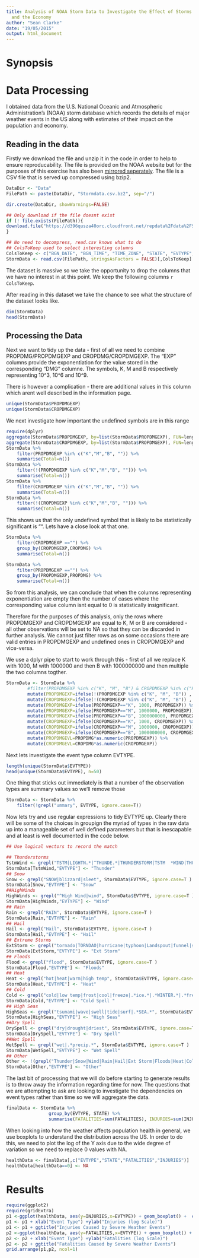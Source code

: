 ```yaml
---
title: Analysis of NOAA Storm Data to Investigate the Effect of Storms on Public Health
  and the Economy
author: "Sean Clarke"
date: "19/05/2015"
output: html_document
---
```


# Synopsis


# Data Processing

I obtained data from the U.S. National Oceanic and Atmospheric Administration's (NOAA) storm database which records the details of major weather events in the US along with estimates of their impact on the population and economy.

## Reading in the data

Firstly we download the file and unzip it in the code in order to help to ensure reproducability. The file is provided on the NOAA website but for the purposes of this exercise has also been [mirrored seperately](https://d396qusza40orc.cloudfront.net/repdata%2Fdata%2FStormData.csv.bz2). The file is a CSV file that is served up compressed using bzip2.

```r
DataDir <- "Data"
FilePath <- paste(DataDir, "Stormdata.csv.bz2", sep="/")

dir.create(DataDir, showWarnings=FALSE) 

## Only download if the file doesnt exist
if (! file.exists(FilePath)){
download.file("https://d396qusza40orc.cloudfront.net/repdata%2Fdata%2FStormData.csv.bz2",FilePath , method="curl")
}

## No need to decompress, read.csv knows what to do
## ColsToKeep used to select interesting columns
ColsToKeep <- c("BGN_DATE", "BGN_TIME", "TIME_ZONE", "STATE", "EVTYPE", "FATALITIES", "INJURIES", "PROPDMG", "PROPDMGEXP", "CROPDMG", "CROPDMGEXP")
StormData <- read.csv(FilePath, stringsAsFactors = FALSE)[,ColsToKeep]
```

The dataset is massive so we take the opportunity to drop the columns that we have no interest in at this point. We keep the following columns `r ColsToKeep`.

After reading in this dataset we take the chance to see what the structure of the dataset looks like.

```r
dim(StormData)
head(StormData)
```

## Processing the Data


Next we want to tidy up the data - first of all we need to combine PROPDMG/PROPDMGEXP and CROPDMG/CROPDMGEXP. The "EXP" columns provide the exponentiation for the value stored in the corresponding "DMG" columne. The symbols, K, M and B respectively representing 10^3, 10^6 and 10^9.

There is however a complication - there are additional values in this column which arent well described in the information page.

```r
unique(StormData$PROPDMGEXP)
unique(StormData$CROPDMGEXP)
```
We next investigate how important the undefined symbols are in this range

```r
require(dplyr)
aggregate(StormData$PROPDMGEXP, by=list(StormData$PROPDMGEXP), FUN=length)
aggregate(StormData$CROPDMGEXP, by=list(StormData$PROPDMGEXP), FUN=length)
StormData %>%
    filter(PROPDMGEXP %in% c("K","M","B", "")) %>%
    summarise(Total=n())
StormData %>%
    filter(!(PROPDMGEXP %in% c("K","M","B", ""))) %>%
    summarise(Total=n())
StormData %>%
    filter(CROPDMGEXP %in% c("K","M","B", "")) %>%
    summarise(Total=n())
StormData %>%
    filter(!(CROPDMGEXP %in% c("K","M","B", ""))) %>%
    summarise(Total=n())

```

This shows us that the only undefined symbol that is likely to be statistically significant is "". Lets have a close look at that one.

```r
StormData %>%
    filter(CROPDMGEXP =="") %>%
    group_by(CROPDMGEXP,CROPDMG) %>%
    summarise(Total=n())
```

```r
StormData %>%
    filter(PROPDMGEXP =="") %>%
    group_by(PROPDMGEXP,PROPDMG) %>%
    summarise(Total=n())
```
So from this analysis, we can conclude that when the columns representing exponentiation are empty then the number of cases where the corresponding value column isnt equal to 0 is statistically insignificant.

Therefore for the purposes of this analysis, only the rows where PROPDMGEXP and CROPDMGEXP are equal to K, M or B are considered - all other observations will be set to NA so that they can be discarded in further analysis. We cannot just filter rows as on some occasions there are valid entries in PROPDMGEXP and undefined ones in CROPDMGEXP and vice-versa.


We use a dplyr pipe to start to work through this - first of all we replace K with 1000, M with 1000000 and then B with 1000000000 and then multiple the two columns togther.

```r

StormData <- StormData %>%
        #filter(PROPDMGEXP %in% c("K", "M", "B") & CROPDMGEXP %in% c("K", "M", "B")) %>%
        mutate(PROPDMGEXP=ifelse(!(PROPDMGEXP %in% c("K", "M", "B")) , NA, PROPDMGEXP)) %>%
        mutate(CROPDMGEXP=ifelse(!(CROPDMGEXP %in% c("K", "M", "B")) , NA, CROPDMGEXP)) %>%
        mutate(PROPDMGEXP=ifelse(PROPDMGEXP=="K", 1000, PROPDMGEXP)) %>%
        mutate(PROPDMGEXP=ifelse(PROPDMGEXP=="M", 1000000, PROPDMGEXP)) %>%
        mutate(PROPDMGEXP=ifelse(PROPDMGEXP=="B", 1000000000, PROPDMGEXP)) %>%
        mutate(CROPDMGEXP=ifelse(CROPDMGEXP=="K", 1000, CROPDMGEXP)) %>%
        mutate(CROPDMGEXP=ifelse(CROPDMGEXP=="M", 1000000, CROPDMGEXP)) %>%
        mutate(CROPDMGEXP=ifelse(CROPDMGEXP=="B", 1000000000, CROPDMGEXP)) %>%
        mutate(PROPDMGEVL=PROPDMG*as.numeric(PROPDMGEXP)) %>%
        mutate(CROPDMGEVL=CROPDMG*as.numeric(CROPDMGEXP))
```

Next lets investigate the event type column EVTYPE.

```r
length(unique(StormData$EVTYPE))
head(unique(StormData$EVTYPE), n=50)
```

One thing that sticks out immediately is that a number of the observation types are summary values so we'll remove those

```r
StormData <- StormData %>%
    filter(!grepl("ummary", EVTYPE, ignore.case=T))
```

Now lets try and use regular expressions to tidy EVTYPE up. Clearly there will be some of the choices in groupign the myriad of types in the raw data up into a manageable set of well defined parameters but that is inescapable and at least is well documented in the code below.

```r
## Use logical vectors to record the match

## Thunderstorms
TstmWind <- grepl("TSTM|LIGHTN.*|^THUNDE.*|THUNDERSTORM|TSTM  *WIND|THUNDERSTORM  *W|THUNDERSTORMS  *W|TSTMW|THUNDERSTORMW *|TSTM WND|THUDERSTORM WINDS|THUNERSTORM WINDS", StormData$EVTYPE, ignore.case=T )
StormData[TstmWind,"EVTYPE"] <- "Thunder"
## Snow
Snow <- grepl("SNOW|blizzard|sleet", StormData$EVTYPE, ignore.case=T )
StormData[Snow,"EVTYPE"] <- "Snow"
##HighWinds
HighWinds <- grepl("^High Wind|wind", StormData$EVTYPE, ignore.case=T )
StormData[HighWinds,"EVTYPE"] <- "Wind"
## Rain
Rain <- grepl("RAIN", StormData$EVTYPE, ignore.case=T )
StormData[Rain,"EVTYPE"] <- "Rain"
## Hail
Hail <- grepl("Hail", StormData$EVTYPE, ignore.case=T )
StormData[Hail,"EVTYPE"] <- "Hail"
## Extreme Storms
ExtStorm <- grepl("tornado|TORNDAO|hurricane|typhoon|Landspout|funnel|spout|whirl|winter storm|tropical|ICE STORM| DUST", StormData$EVTYPE, ignore.case=T )
StormData[ExtStorm,"EVTYPE"] <- "Ext Storm"
## Floods
Flood <- grepl("flood", StormData$EVTYPE, ignore.case=T )
StormData[Flood,"EVTYPE"] <- "Floods"
## Heat
Heat <- grepl("hot|heat|warm|high temp", StormData$EVTYPE, ignore.case=T )
StormData[Heat,"EVTYPE"] <- "Heat"
## Cold
Cold <- grepl("cold|low temp|frost|cool|freeze|.*ice.*|.*WINTER.*|.*freezing.*|.*wint.*|.*icy.*", StormData$EVTYPE, ignore.case=T )
StormData[Cold,"EVTYPE"] <- "Cold Spell "
## High Seas
HighSeas <- grepl("tsunami|wave|swell|tide|surf|.*SEA.*", StormData$EVTYPE, ignore.case=T )
StormData[HighSeas,"EVTYPE"] <- "High Seas"
##Dry Spell
DrySpell <- grepl("dry|drought|driest", StormData$EVTYPE, ignore.case=T )
StormData[DrySpell,"EVTYPE"] <- "Dry Spell"
##Wet Spell
WetSpell <- grepl("wet|.*precip.*", StormData$EVTYPE, ignore.case=T )
StormData[WetSpell,"EVTYPE"] <- "Wet Spell"
## Other
Other <- !(grepl("Thunder|Snow|Wind|Rain|Hail|Ext Storm|Floods|Heat|Cold Spell| High Seas| Dry Spell|Wet Spell", StormData$EVTYPE, ignore.case=T))
StormData[Other,"EVTYPE"] <- "Other"
```

The last bit of processing that we will do before starting to generate results is to throw away the information regarding time for now. The questions that we are attempting to ask are looking to investigate the dependencies on event types rather than time so we will aggregate the data.

```r
finalData <- StormData %>%
                group_by(EVTYPE, STATE) %>%
                summarise(FATALITIES=sum(FATALITIES), INJURIES=sum(INJURIES), PROPDAMAGE=sum(PROPDMGEVL, na.rm=TRUE), CROPDAMAGE=sum(PROPDMGEVL, na.rm=TRUE))
```
 When looking into how the weather affects population health in general, we use boxplots to understand the distribution across the US. In order to do this, we need to plot the log of the Y axis due to the wide degree of variation so we need to replace 0 values with NA.

```r
healthData <- finalData[,c("EVTYPE","STATE","FATALITIES","INJURIES")]
healthData[healthData==0] <- NA
```

# Results
```r
require(ggplot2)
require(gridExtra)
p1 <-ggplot(healthData, aes(y=INJURIES,x=EVTYPE)) + geom_boxplot() +  coord_trans(y = "log10")
p1 <- p1 + xlab("Event Type") +ylab("Injuries (log Scale)")
p1 <- p1 + ggtitle("Injuries Caused by Severe Weather Events")
p2 <-ggplot(healthData, aes(y=FATALITIES,x=EVTYPE)) + geom_boxplot() +  coord_trans(y = "log10")
p2 <- p2 + xlab("Event Type") +ylab("Fatalities (log Scale)")
p2 <- p2 + ggtitle("Fatalities Caused by Severe Weather Events")
grid.arrange(p1,p2, ncol=1)
```
